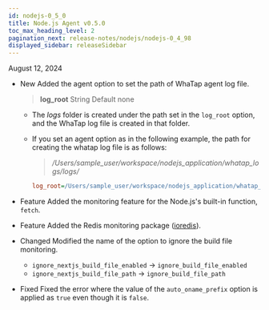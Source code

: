 ```yaml
---
id: nodejs-0_5_0
title: Node.js Agent v0.5.0
toc_max_heading_level: 2
pagination_next: release-notes/nodejs/nodejs-0_4_98
displayed_sidebar: releaseSidebar
---
```


August 12, 2024

- <Status>New</Status> Added the agent option to set the path of WhaTap agent log file.

  > **log_root** <span class='type'>String</span> Default none

  - The *logs* folder is created under the path set in the `log_root` option, and the WhaTap log file is created in that folder.

  - If you set an agent option as in the following example, the path for creating the whatap log file is as follows:

    > <em>/Users/sample_user/workspace/nodejs_application/whatap_logs/logs/</em>

    ```ini title="whatap.conf"
    log_root=/Users/sample_user/workspace/nodejs_application/whatap_logs/
    ```

- <Status priority='1'>Feature</Status> Added the monitoring feature for the Node.js's built-in function, `fetch`.

- <Status priority='1'>Feature</Status> Added the Redis monitoring package ([ioredis](https://www.npmjs.com/package/ioredis)).

- <Status priority='1'>Changed</Status> Modified the name of the option to ignore the build file monitoring.

  - `ignore_nextjs_build_file_enabled` → `ignore_build_file_enabled`
  - `ignore_nextjs_build_file_path` → `ignore_build_file_path`

- <Status priority='0'>Fixed</Status> Fixed the error where the value of the `auto_oname_prefix` option is applied as `true` even though it is `false`.


<DownloadNode ver="0.5.0" />
